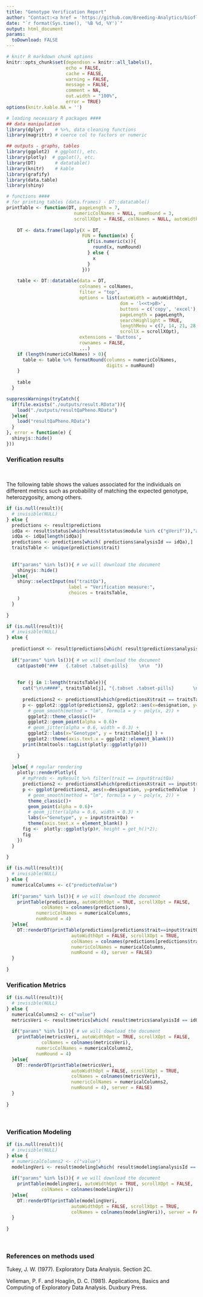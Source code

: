```yaml
---
title: "Genotype Verification Report"
author: "Contact:<a href = 'https://github.com/Breeding-Analytics/bioflow' target = '_blank'>Breeding Analytics Team, OneCGIAR</a> breedinganalytics@cgiar.org"
date: "`r format(Sys.time(), '%B %d, %Y')`"  
output: html_document
params:
  toDownload: FALSE
---
```


```r

# knitr R markdown chunk options
knitr::opts_chunk$set(dependson = knitr::all_labels(),
                      echo = FALSE,
                      cache = FALSE,
                      warning = FALSE,
                      message = FALSE,
                      comment = NA,
                      out.width = "100%",
                      error = TRUE)
options(knitr.kable.NA = '')

# loading necessary R packages ####
## data manipulation
library(dplyr)    # %>%, data cleaning functions
library(magrittr) # coerce col to factors or numeric

## outputs - graphs, tables
library(ggplot2)  # ggplot(), etc.
library(plotly)  # ggplot(), etc.
library(DT)       # datatable()
library(knitr)    # kable
library(grafify)
library(data.table)
library(shiny)
```

```r

# functions ####
# for printing tables (data.frames) - DT::datatable()
printTable <- function(DT, pageLength = 7, 
                         numericColNames = NULL, numRound = 3, 
                         scrollXOpt = FALSE, colNames = NULL, autoWidthOpt = FALSE,...) {
    
    DT <- data.frame(lapply(X = DT, 
                            FUN = function(x) {
                              if(is.numeric(x)){
                                round(x, numRound)
                              } else {
                                x
                              }
                            }))
    
    table <- DT::datatable(data = DT, 
                           colnames = colNames,
                           filter = "top", 
                           options = list(autoWidth = autoWidthOpt,
                                          dom = 'l<<t>pB>', 
                                          buttons = c('copy', 'excel'),
                                          pageLength = pageLength,
                                          searchHighlight = TRUE,
                                          lengthMenu = c(7, 14, 21, 28, 35),
                                          scrollX = scrollXOpt),
                           extensions = 'Buttons',
                           rownames = FALSE,
                           ...)
    if (length(numericColNames) > 0){
      table <- table %>% formatRound(columns = numericColNames,
                                     digits = numRound)
    }
    
    table
  }
```

```r

suppressWarnings(tryCatch({
  if(file.exists("./outputs/result.RData")){
    load("./outputs/resultQaPheno.RData")
  }else{
    load("resultQaPheno.RData")
  }
}, error = function(e) {
  shinyjs::hide()
}))

```


### Verification results
<p>&nbsp;</p>

The following table shows the values associated for the individuals on different metrics such as probability of matching the expected genotype, heterozygosity, among others.

```r

if (is.null(result)){
  # invisible(NULL)
} else {
  predictions <- result$predictions
  idQa <- result$status[which(result$status$module %in% c("gVerif")),"analysisId"];
  idQa <- idQa[length(idQa)]
  predictions <- predictions[which( predictions$analysisId == idQa),]
  traitsTable <- unique(predictions$trait)
  
  
  if("params" %in% ls()){ # we will download the document
    shinyjs::hide()
  }else{
    shiny::selectInput(ns("traitQa"), 
                       label = "Verification measure:", 
                       choices = traitsTable, 
    )
  }
  
}

```

```r
if (is.null(result)){
  # invisible(NULL)
} else {
  
  predictionsX <- result$predictions[which( result$predictions$analysisId == idQa),]
  
  if("params" %in% ls()){ # we will download the document
    cat(paste0("###   {.tabset .tabset-pills}    \n\n  "))
    
    
    for (j in 1:length(traitsTable)){
      cat("\n\n####", traitsTable[j], "{.tabset .tabset-pills}       \n\n")
      
      predictions2 <- predictionsX[which(predictionsX$trait == traitsTable[j]),]
      p <- ggplot2::ggplot(predictions2, ggplot2::aes(x=designation, y=predictedValue  ) ) +
        # geom_smooth(method = "lm", formula = y ~ poly(x, 2)) + 
        ggplot2::theme_classic()+
        ggplot2::geom_point(alpha = 0.6)+
        # geom_jitter(alpha = 0.6, width = 0.3) +
        ggplot2::labs(x="Genotype", y = traitsTable[j] ) +
        ggplot2::theme(axis.text.x = ggplot2::element_blank()) 
      print(htmltools::tagList(plotly::ggplotly(p)))
      
    }
    
  }else{ # regular rendering
    plotly::renderPlotly({
      # myPreds <- myResult %>% filter(trait == input$traitQa)
      predictions2 <- predictionsX[which(predictionsX$trait == input$traitQa),]
      p <- ggplot(predictions2, aes(x=designation, y=predictedValue  ) ) +
        # geom_smooth(method = "lm", formula = y ~ poly(x, 2)) + 
        theme_classic()+
        geom_point(alpha = 0.6)+
        # geom_jitter(alpha = 0.6, width = 0.3) +
        labs(x="Genotype", y = input$traitQa) +
        theme(axis.text.x = element_blank() ) 
      fig <-  plotly::ggplotly(p)#, height = get_h()*2);
      fig
    })
  }
  
}

```


```r
if (is.null(result)){
  # invisible(NULL)
} else {
  numericalColumns <- c("predictedValue") 
  
  if("params" %in% ls()){ # we will download the document
    printTable(predictions, autoWidthOpt = TRUE, scrollXOpt = FALSE,
             colNames = colnames(predictions),
           numericColNames = numericalColumns,
           numRound = 4)
  }else{
    DT::renderDT(printTable(predictions[predictions$trait==input$traitQa,c("trait","gid","designation","mother","father","predictedValue")],
                        autoWidthOpt = FALSE, scrollXOpt = TRUE,
                        colNames = colnames(predictions[predictions$trait==input$traitQa,c("trait","gid","designation","mother","father","predictedValue")]),
                        numericColNames = numericalColumns,
                        numRound = 4), server = FALSE)
  }
  
}

```



### Verification Metrics

```r
if (is.null(result)){
  # invisible(NULL)
} else {
  numericalColumns2 <- c("value") 
  metricsVeri <- result$metrics[which( result$metrics$analysisId == idQa),]
  
  if("params" %in% ls()){ # we will download the document
    printTable(metricsVeri, autoWidthOpt = TRUE, scrollXOpt = FALSE,
             colNames = colnames(metricsVeri),
           numericColNames = numericalColumns2,
           numRound = 4)
  }else{
    DT::renderDT(printTable(metricsVeri,
                        autoWidthOpt = FALSE, scrollXOpt = TRUE,
                        colNames = colnames(metricsVeri),
                        numericColNames = numericalColumns2,
                        numRound = 4), server = FALSE)
  }
  
}

```

<p>&nbsp;</p>

### Verification Modeling

```r
if (is.null(result)){
  # invisible(NULL)
} else {
  # numericalColumns2 <- c("value") 
  modelingVeri <- result$modeling[which( result$modeling$analysisId == idQa),]
  
  if("params" %in% ls()){ # we will download the document
    printTable(modelingVeri, autoWidthOpt = TRUE, scrollXOpt = FALSE,
             colNames = colnames(modelingVeri))
  }else{
    DT::renderDT(printTable(modelingVeri,
                        autoWidthOpt = FALSE, scrollXOpt = TRUE,
                        colNames = colnames(modelingVeri)), server = FALSE)
  }
  
}

```

<p>&nbsp;</p>

### References on methods used

Tukey, J. W. (1977). Exploratory Data Analysis. Section 2C.

Velleman, P. F. and Hoaglin, D. C. (1981). Applications, Basics and Computing of Exploratory Data Analysis. Duxbury Press.


<p>&nbsp;</p>



